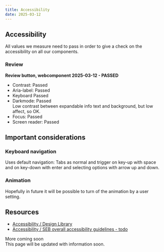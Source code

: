 ```yaml
---
title: Accessibility
date: 2025-03-12
---
```


## Accessibility
All values we measure need to pass in order to give a check on the accessibility on all our components.

### Review
**Review button, webcomponent 2025-03-12 - PASSED**
- Contrast: Passed
- Aria-label: Passed
- Keyboard Passed
- Darkmode: Passed <br />Low contrast between expandable info text and background, but low affect, so OK.
- Focus: Passed
- Screen reader: Passed

## Important considerations

### Keyboard navigation
Uses default navigation: Tabs as normal and trigger on key-up with space and on key-down with enter and selecting options with arrow up and down.

### Animation
Hopefully in future it will be possible to turn of the animation by a user setting.

## Resources
- [Accessibility / Design Library](https://designlibrary.sebank.se/foundation/accessibility/accessibility-at-seb/)
- [Accessibility / SEB overall accessibility guidelines - todo](/foundation/accessibility)

<Badge variant="notice">More coming soon</Badge>
<br />
This page will be updated with information soon.